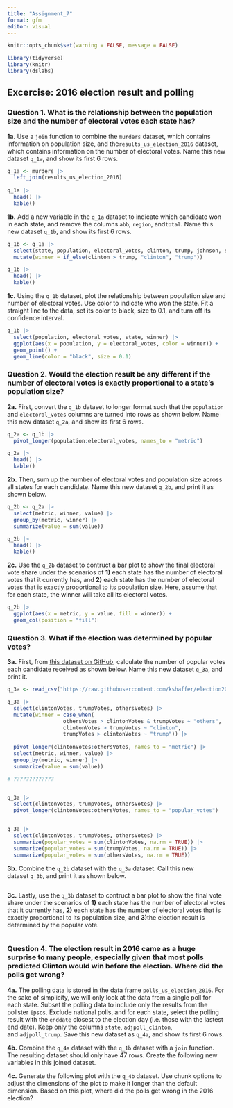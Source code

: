 ```yaml
---
title: "Assignment_7"
format: gfm
editor: visual
---
```


```r
knitr::opts_chunk$set(warning = FALSE, message = FALSE)
```

```r
library(tidyverse)
library(knitr)
library(dslabs)
```

## Excercise: 2016 election result and polling

### Question 1. What is the relationship between the population size and the number of electoral votes each state has?

**1a.** Use a `join` function to combine the `murders` dataset, which contains information on population size, and the`results_us_election_2016` dataset, which contains information on the number of electoral votes. Name this new dataset `q_1a`, and show its first 6 rows.

```r
q_1a <- murders |> 
  left_join(results_us_election_2016)
  
q_1a |> 
  head() |> 
  kable()
```

**1b.** Add a new variable in the `q_1a` dataset to indicate which candidate won in each state, and remove the columns `abb`, `region`, and`total`. Name this new dataset `q_1b`, and show its first 6 rows.

```r
q_1b <- q_1a |> 
  select(state, population, electoral_votes, clinton, trump, johnson, stein, mcmullin, others) |> 
  mutate(winner = if_else(clinton > trump, "clinton", "trump"))

q_1b |> 
  head() |> 
  kable()
```

**1c.** Using the `q_1b` dataset, plot the relationship between population size and number of electoral votes. Use color to indicate who won the state. Fit a straight line to the data, set its color to black, size to 0.1, and turn off its confidence interval.

```r
q_1b |> 
  select(population, electoral_votes, state, winner) |> 
  ggplot(aes(x = population, y = electoral_votes, color = winner)) + 
  geom_point() +
  geom_line(color = "black", size = 0.1)
```

### Question 2. Would the election result be any different if the number of electoral votes is exactly proportional to a state’s population size?

**2a.** First, convert the `q_1b` dataset to longer format such that the `population` and `electoral_votes` columns are turned into rows as shown below. Name this new dataset `q_2a`, and show its first 6 rows.

```r
q_2a <- q_1b |> 
  pivot_longer(population:electoral_votes, names_to = "metric")

q_2a |> 
  head() |> 
  kable()
```

**2b.** Then, sum up the number of electoral votes and population size across all states for each candidate. Name this new dataset `q_2b`, and print it as shown below.

```r
q_2b <- q_2a |> 
  select(metric, winner, value) |> 
  group_by(metric, winner) |> 
  summarize(value = sum(value))

q_2b |> 
  head() |> 
  kable()
```

**2c.** Use the `q_2b` dataset to contruct a bar plot to show the final electoral vote share under the scenarios of **1)** each state has the number of electoral votes that it currently has, and **2)** each state has the number of electoral votes that is exactly proportional to its population size. Here, assume that for each state, the winner will take all its electoral votes.

```r
q_2b |> 
  ggplot(aes(x = metric, y = value, fill = winner)) +
  geom_col(position = "fill")
```

### Question 3. What if the election was determined by popular votes?

**3a.** First, from [this dataset on GitHub](#0), calculate the number of popular votes each candidate received as shown below. Name this new dataset `q_3a`, and print it.

```r
q_3a <- read_csv("https://raw.githubusercontent.com/kshaffer/election2016/master/2016ElectionResultsByState.csv")

q_3a |> 
  select(clintonVotes, trumpVotes, othersVotes) |> 
  mutate(winner = case_when(
                  othersVotes > clintonVotes & trumpVotes ~ "others",
                  clintonVotes > trumpVotes ~ "clinton",
                  trumpVotes > clintonVotes ~ "trump")) |> 
 
  pivot_longer(clintonVotes:othersVotes, names_to = "metric") |> 
  select(metric, winner, value) |> 
  group_by(metric, winner) |> 
  summarize(value = sum(value))

# ?????????????


q_3a |> 
  select(clintonVotes, trumpVotes, othersVotes) |> 
  pivot_longer(clintonVotes:othersVotes, names_to = "popular_votes") 


q_3a |> 
  select(clintonVotes, trumpVotes, othersVotes) |> 
  summarize(popular_votes = sum(clintonVotes, na.rm = TRUE)) |> 
  summarize(popular_votes = sum(trumpVotes, na.rm = TRUE)) |> 
  summarize(popular_votes = sum(othersVotes, na.rm = TRUE))

```

**3b.** Combine the `q_2b` dataset with the `q_3a` dataset. Call this new dataset `q_3b`, and print it as shown below.

```r

```

**3c.** Lastly, use the `q_3b` dataset to contruct a bar plot to show the final vote share under the scenarios of **1)** each state has the number of electoral votes that it currently has, **2)** each state has the number of electoral votes that is exactly proportional to its population size, and **3)**the election result is determined by the popular vote.

```r

```

### Question 4. The election result in 2016 came as a huge surprise to many people, especially given that most polls predicted Clinton would win before the election. Where did the polls get wrong?

**4a.** The polling data is stored in the data frame `polls_us_election_2016`. For the sake of simplicity, we will only look at the data from a single poll for each state. Subset the polling data to include only the results from the pollster `Ipsos`. Exclude national polls, and for each state, select the polling result with the `enddate` closest to the election day (i.e. those with the lastest end date). Keep only the columns `state`, `adjpoll_clinton`, and `adjpoll_trump`. Save this new dataset as `q_4a`, and show its first 6 rows.

**4b.** Combine the `q_4a` dataset with the `q_1b` dataset with a `join` function. The resulting dataset should only have 47 rows. Create the following new variables in this joined dataset.

**4c.** Generate the following plot with the `q_4b` dataset. Use chunk options to adjust the dimensions of the plot to make it longer than the default dimension. Based on this plot, where did the polls get wrong in the 2016 election?
